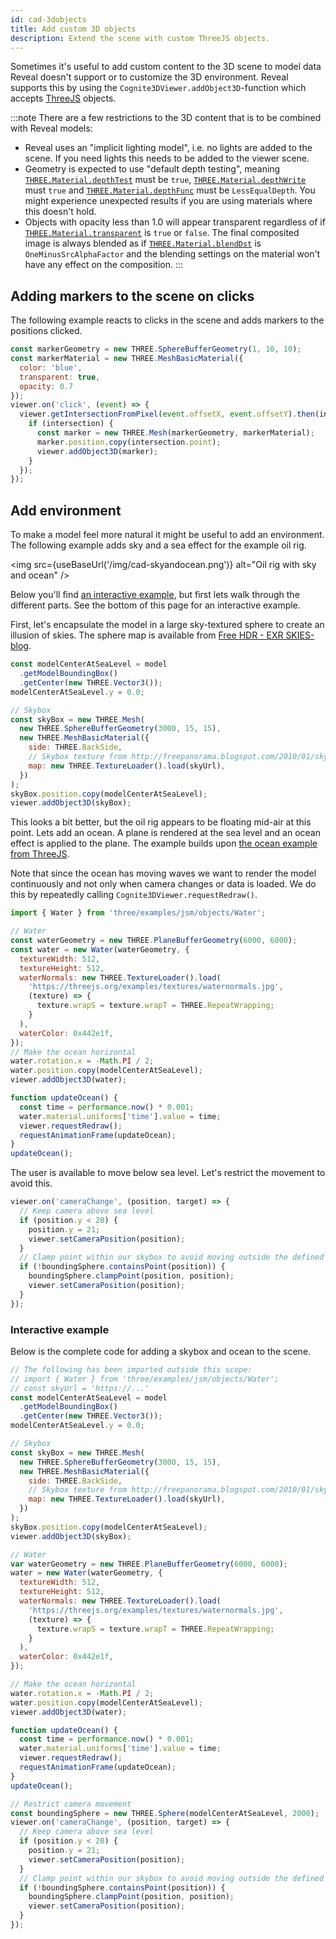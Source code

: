 ```yaml
---
id: cad-3dobjects
title: Add custom 3D objects
description: Extend the scene with custom ThreeJS objects.
---
```



Sometimes it's useful to add custom content to the 3D scene to model data Reveal doesn't
support or to customize the 3D environment. Reveal supports this by using the
`Cognite3DViewer.addObject3D`-function which accepts [ThreeJS](https://threejs.org/) objects.

:::note
There are a few restrictions to the 3D content that is to be combined with Reveal models:
- Reveal uses an "implicit lighting model", i.e. no lights are added to the scene. If you
need lights this needs to be added to the viewer scene.
- Geometry is expected to use "default depth testing", meaning
[`THREE.Material.depthTest`](https://threejs.org/docs/#api/en/materials/Material.depthTest) must be `true`,
[`THREE.Material.depthWrite`](https://threejs.org/docs/#api/en/materials/Material.depthWrite) must  `true` and
[`THREE.Material.depthFunc`](https://threejs.org/docs/#api/en/materials/Material.depthFunc) must be `LessEqualDepth`.
You might experience unexpected results if you are using materials where this doesn't hold.
- Objects with opacity less than 1.0 will appear transparent regardless of if
[`THREE.Material.transparent`](https://threejs.org/docs/?q=Material#api/en/materials/Material.transparent) is `true` or
`false`. The final composited image is always blended as if
[`THREE.Material.blendDst`](https://threejs.org/docs/?q=Material#api/en/materials/Material.blendDst) is
`OneMinusSrcAlphaFactor` and the blending settings on the material won't have any effect on the composition.
:::

<!-- :::tip
Reveal uses an "implicit lighting model", i.e. no lights are added to the scene. If you
need lights this needs to be added to the viewer scene.
::: -->

<DemoWrapper name="Cognite3DViewerDemo" />

## Adding markers to the scene on clicks

The following example reacts to clicks in the scene and adds markers to the positions clicked.

```jsx runnable
const markerGeometry = new THREE.SphereBufferGeometry(1, 10, 10);
const markerMaterial = new THREE.MeshBasicMaterial({
  color: 'blue',
  transparent: true,
  opacity: 0.7
});
viewer.on('click', (event) => {
  viewer.getIntersectionFromPixel(event.offsetX, event.offsetY).then(intersection => {
    if (intersection) {
      const marker = new THREE.Mesh(markerGeometry, markerMaterial);
      marker.position.copy(intersection.point);
      viewer.addObject3D(marker);
    }
  });
});
```

## Add environment

To make a model feel more natural it might be useful to add an environment. The following
example adds sky and a sea effect for the example oil rig.

<img
  src={useBaseUrl('/img/cad-skyandocean.png')}
  alt="Oil rig with sky and ocean"
/>

Below you'll find [an interactive example](#interactive-example), but first lets walk through
the different parts.
See the bottom of this page for an interactive example.

First, let's encapsulate the model in a large sky-textured sphere to create an illusion of
skies. The sphere map is available from [Free HDR - EXR SKIES-blog](http://freepanorama.blogspot.com/).

```js
const modelCenterAtSeaLevel = model
  .getModelBoundingBox()
  .getCenter(new THREE.Vector3());
modelCenterAtSeaLevel.y = 0.0;

// Skybox
const skyBox = new THREE.Mesh(
  new THREE.SphereBufferGeometry(3000, 15, 15),
  new THREE.MeshBasicMaterial({
    side: THREE.BackSide,
    // Skybox texture from http://freepanorama.blogspot.com/2010/01/sky7-spherical.html
    map: new THREE.TextureLoader().load(skyUrl),
  })
);
skyBox.position.copy(modelCenterAtSeaLevel);
viewer.addObject3D(skyBox);
```

This looks a bit better, but the oil rig appears to be floating mid-air at this point. Lets
add an ocean. A plane is rendered at the sea level and an ocean effect is applied to the plane.
The example builds upon [the ocean example from ThreeJS](https://threejs.org/examples/?q=ocea#webgl_shaders_ocean).

Note that since the ocean has moving waves we want to render the model continuously and not only
when camera changes or data is loaded. We do this by repeatedly calling `Cognite3DViewer.requestRedraw()`.

```js
import { Water } from 'three/examples/jsm/objects/Water';

// Water
const waterGeometry = new THREE.PlaneBufferGeometry(6000, 6000);
const water = new Water(waterGeometry, {
  textureWidth: 512,
  textureHeight: 512,
  waterNormals: new THREE.TextureLoader().load(
    'https://threejs.org/examples/textures/waternormals.jpg',
    (texture) => {
      texture.wrapS = texture.wrapT = THREE.RepeatWrapping;
    }
  ),
  waterColor: 0x442e1f,
});
// Make the ocean horizontal
water.rotation.x = -Math.PI / 2;
water.position.copy(modelCenterAtSeaLevel);
viewer.addObject3D(water);

function updateOcean() {
  const time = performance.now() * 0.001;
  water.material.uniforms['time'].value = time;
  viewer.requestRedraw();
  requestAnimationFrame(updateOcean);
}
updateOcean();
```

The user is available to move below sea level. Let's restrict the movement to avoid this.

```js
viewer.on('cameraChange', (position, target) => {
  // Keep camera above sea level
  if (position.y < 20) {
    position.y = 21;
    viewer.setCameraPosition(position);
  }
  // Clamp point within our skybox to avoid moving outside the defined 'world'
  if (!boundingSphere.containsPoint(position)) {
    boundingSphere.clampPoint(position, position);
    viewer.setCameraPosition(position);
  }
});
```

### Interactive example

Below is the complete code for adding a skybox and ocean to the scene.

```jsx runnable
// The following has been imported outside this scope:
// import { Water } from 'three/examples/jsm/objects/Water';
// const skyUrl = 'https://...'
const modelCenterAtSeaLevel = model
  .getModelBoundingBox()
  .getCenter(new THREE.Vector3());
modelCenterAtSeaLevel.y = 0.0;

// Skybox
const skyBox = new THREE.Mesh(
  new THREE.SphereBufferGeometry(3000, 15, 15),
  new THREE.MeshBasicMaterial({
    side: THREE.BackSide,
    // Skybox texture from http://freepanorama.blogspot.com/2010/01/sky7-spherical.html
    map: new THREE.TextureLoader().load(skyUrl),
  })
);
skyBox.position.copy(modelCenterAtSeaLevel);
viewer.addObject3D(skyBox);

// Water
var waterGeometry = new THREE.PlaneBufferGeometry(6000, 6000);
water = new Water(waterGeometry, {
  textureWidth: 512,
  textureHeight: 512,
  waterNormals: new THREE.TextureLoader().load(
    'https://threejs.org/examples/textures/waternormals.jpg',
    (texture) => {
      texture.wrapS = texture.wrapT = THREE.RepeatWrapping;
    }
  ),
  waterColor: 0x442e1f,
});

// Make the ocean horizontal
water.rotation.x = -Math.PI / 2;
water.position.copy(modelCenterAtSeaLevel);
viewer.addObject3D(water);

function updateOcean() {
  const time = performance.now() * 0.001;
  water.material.uniforms['time'].value = time;
  viewer.requestRedraw();
  requestAnimationFrame(updateOcean);
}
updateOcean();

// Restrict camera movement
const boundingSphere = new THREE.Sphere(modelCenterAtSeaLevel, 2000);
viewer.on('cameraChange', (position, target) => {
  // Keep camera above sea level
  if (position.y < 20) {
    position.y = 21;
    viewer.setCameraPosition(position);
  }
  // Clamp point within our skybox to avoid moving outside the defined 'world'
  if (!boundingSphere.containsPoint(position)) {
    boundingSphere.clampPoint(position, position);
    viewer.setCameraPosition(position);
  }
});
```
